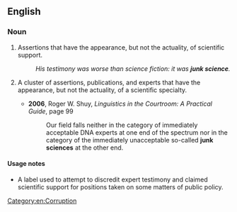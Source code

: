 ==English==

===Noun===
{{en-noun|-}}

# {{lb|en|uncountable|pejorative}} Assertions that have the appearance, but not the actuality, of scientific support.
#: ''His testimony was worse than science fiction: it was '''junk science'''.''
# {{lb|en|countable|pejorative}} A cluster of assertions, publications, and experts that have the appearance, but not the actuality, of a scientific specialty.
#* '''2006''', Roger W. Shuy, ''Linguistics in the Courtroom: A Practical Guide'', page 99
#*: Our field falls neither in the category of immediately acceptable DNA experts at one end of the spectrum nor in the category of the immediately unacceptable so-called '''junk sciences''' at the other end. [[Category:en:Corruption]]

====Usage notes====
* A label used to attempt to discredit expert testimony and claimed scientific support for positions taken on some matters of public policy.